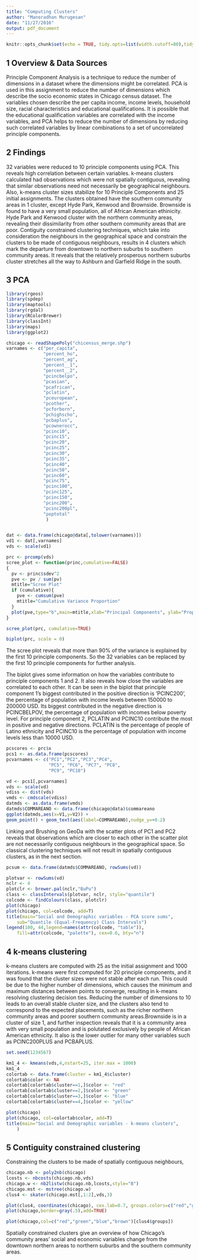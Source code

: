 ```yaml
---
title: "Computing Clusters"
author: "Manoradhan Murugesan"
date: "11/27/2016"
output: pdf_document
---
```


```r
knitr::opts_chunk$set(echo = TRUE, tidy.opts=list(width.cutoff=80),tidy=TRUE)
```

## 1 Overview & Data Sources

Principle Component Analysis is a technique to reduce the number of dimensions in a dataset where the dimensions might be correlated. PCA is used in this assignment to reduce the number of dimensions which describe the socio economic states in Chicago census dataset. The variables chosen describe the per capita income, income levels, household size, racial characteristics and educational qualifications. It is possible that the educational qualification variables are correlated with the income variables, and PCA helps to reduce the number of dimensions by reducing such correlated variables by linear combinations to a set of uncorrelated principle components.

## 2 Findings
32 variables were reduced to 10 principle components using PCA. This reveals high correlation between certain variables. k-means clusters calculated had observations which were not spatially contiguous, revealing that similar observations need not necessarily be geographical neighbours. Also, k-means cluster sizes stabilize for 10 Principle Components and 25 initial assignments. The clusters obtained have the southern community areas in 1 cluster, except Hyde Park, Kenwood and Brownside. Brownside is found to have a very small population, all of African American ethinicity. Hyde Park and Kenwood cluster with the northern community areas, revealing their dissimilarity from other southern community areas that are poor. Contiguity constrained clustering techniques, which take into consideration the neighbours in the geographical space and constrain the clusters to be made of contiguous neighbours, results in 4 clusters which mark the departure from downtown to northern suburbs to southern community areas. It reveals that the relatively prosperous northern suburbs cluster stretches all the way to Ashburn and Garfield Ridge in the south. 

## 3 PCA

```r
library(rgeos)
library(spdep)
library(maptools)
library(rgdal)
library(RColorBrewer)
library(classInt)
library(maps)
library(ggplot2)

chicago <- readShapePoly("chicensus_merge.shp")
varnames <- c("per_capita",
              "percent_ho",
              "percent_ag",
              "percent__1",
              "percent__2",
              "pcincbelpo", 
              "pcasian", 
              "pcafrican", 
              "pclatin", 
              "pceuropean", 
              "pcother", 
              "pcforborn", 
              "pchighscho", 
              "pcbaplus",
              "pcownerocc",
              "pcinc10",
              "pcinc15",
              "pcinc20",
              "pcinc25",
              "pcinc30",
              "pcinc35",
              "pcinc40",
              "pcinc50",
              "pcinc60",
              "pcinc75",
              "pcinc100",
              "pcinc125",
              "pcinc150",
              "pcinc200",
              "pcinc200pl",
              "poptotal"
               )


dat <- data.frame(chicago@data[,tolower(varnames)])
vd1 <- dat[,varnames]
vds <- scale(vd1)

prc <- prcomp(vds)
scree_plot <- function(princ,cumulative=FALSE)
{
  pv <- princ$sdev^2 
  pve <- pv / sum(pv) 
  mtitle="Scree Plot" 
  if (cumulative){
    pve <- cumsum(pve)
    mtitle="Cumulative Variance Proportion" 
  }
  plot(pve,type="b",main=mtitle,xlab="Principal Components", ylab="Proportion Variance Explained")
}

scree_plot(prc, cumulative=TRUE)

biplot(prc, scale = 0)
```

The scree plot reveals that more than 90% of the variance is explained by the first 10 principle components. So the 32 variables can be replaced by the first 10 principle components for further analysis.

The biplot gives some information on how the variables contribute to principle components 1 and 2. It also reveals how close the variables are correlated to each other. It can be seen in the biplot that principle component 1's biggest contributed in the positive direction is 'PCINC200', the percentage of population with income levels between 150000 to 200000 USD. Its biggest contributed in the negative direction is PCINCBELPOV, the percentage of population with incomes below poverty level. For principle component 2, PCLATIN and PCINC10 contribute the most in positive and negative directions. PCLATIN is the percentage of people of Latino ethnicity and PCINC10 is the percentage of population with income levels less than 10000 USD. 

```r
pcscores <- prc$x
pcs1 <- as.data.frame(pcscores)
pcvarnames <- c("PC1","PC2","PC3","PC4",
                "PC5", "PC6", "PC7", "PC8",
                "PC9", "PC10")

vd <- pcs1[,pcvarnames]
vds <- scale(vd)
vdiss <- dist(vds)
vmds <- cmdscale(vdiss)
datmds <- as.data.frame(vmds)
datmds$COMMAREANO <- data.frame(chicago@data)$commareano
ggplot(datmds,aes(x=V1,y=V2)) +
geom_point() + geom_text(aes(label=COMMAREANO),nudge_y=+0.2)

```

Linking and Brushing on GeoDa with the scatter plots of PC1 and PC2 reveals that observations which are closer to each other in the scatter plot are not necessarily contiguous neighbours in the geographical space. So classical clustering techniques will not result in spatially contiguous clusters, as in the next section.

```r
pcsum <- data.frame(datmds$COMMAREANO, rowSums(vd))

plotvar <- rowSums(vd)
nclr <- 4
plotclr <- brewer.pal(nclr,"BuPu")
class <- classIntervals(plotvar, nclr, style="quantile")
colcode <- findColours(class, plotclr)
plot(chicago)
plot(chicago, col=colcode, add=T)
title(main="Social and Demographic variables - PCA score sums",
    sub="Quantile (Equal-Frequency) Class Intervals")
legend(100, 44,legend=names(attr(colcode, "table")),
    fill=attr(colcode, "palette"), cex=0.6, bty="n")
```

## 4 k-means clustering

k-means clusters are computed with 25 as the initial assignment and 1000 iterations. k-means were first computed for 20 principle components, and it was found that the cluster sizes were not stable after each run. This could be due to the higher number of dimensions, which causes the minimum and maximum distances between points to converge, resulting in k-means resolving clustering decision ties. Reducing the number of dimensions to 10 leads to an overall stable cluster size, and the clusters also tend to correspond to the expected placements, such as the richer northern community areas and poorer southern community areas.Brownside is in a cluster of size 1, and further inspection reveals that it is a community area with very small population and is polutated exclusively by people of African American ethnicity. It also is the lower outlier for many other variables such as PCINC200PLUS and PCBAPLUS.

```r

set.seed(1234567)

km1_4 <- kmeans(vds,4,nstart=25, iter.max = 1000)
km1_4
colortab <- data.frame(cluster = km1_4$cluster)
colortab$color <- NA
colortab[colortab$cluster==1,]$color <- "red"
colortab[colortab$cluster==2,]$color <- "green"
colortab[colortab$cluster==3,]$color <- "blue"
colortab[colortab$cluster==4,]$color <- "yellow"

plot(chicago)
plot(chicago, col=colortab$color, add=T)
title(main="Social and Demographic variables - k-means clusters",
    )
```

## 5 Contiguity constrained clustering

Constraining the clusters to be made of spatially contiguous neighbours, 

```r
chicago.nb <- poly2nb(chicago)
lcosts <- nbcosts(chicago.nb,vds)
chicago.w <- nb2listw(chicago.nb,lcosts,style="B")
chicago.mst <- mstree(chicago.w)
clus4 <- skater(chicago.mst[,1:2],vds,3)

plot(clus4, coordinates(chicago), cex.lab=0.7, groups.colors=c("red","green","blue","brown"))
plot(chicago,border=gray(.5),add=TRUE)

plot(chicago,col=c("red","green","blue","brown")[clus4$groups])
```

Spatially constrained clusters give an overview of how Chicago's community areas' social and economic variables change from the downtown northern areas to northern suburbs and the southern community areas. 